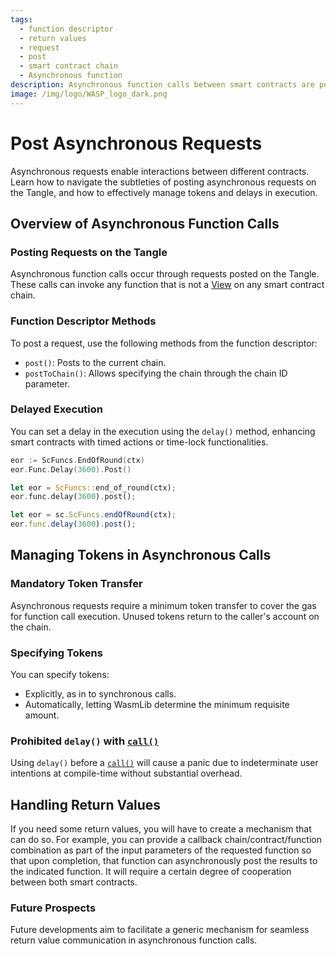 ```yaml
---
tags:
  - function descriptor
  - return values
  - request
  - post
  - smart contract chain
  - Asynchronous function
description: Asynchronous function calls between smart contracts are posted as requests on the Tangle. They allow you to invoke any smart contract function that is not a View on any smart contract chain.
image: /img/logo/WASP_logo_dark.png
---
```



# Post Asynchronous Requests

Asynchronous requests enable interactions between different contracts.
Learn how to navigate the subtleties of posting asynchronous requests on the Tangle,
and how to effectively manage tokens and delays in execution.

## Overview of Asynchronous Function Calls

### Posting Requests on the Tangle

Asynchronous function calls occur through requests posted on the Tangle.
These calls can invoke any function that is not a [View](views.mdx) on any smart contract chain.

### Function Descriptor Methods

To post a request, use the following methods from the function descriptor:

- `post()`: Posts to the current chain.
- `postToChain()`: Allows specifying the chain through the chain ID parameter.

### Delayed Execution

You can set a delay in the execution using the `delay()` method,
enhancing smart contracts with timed actions or time-lock functionalities.

<Tabs groupId="language" queryString>

<TabItem value="go" label="Go">

```go
eor := ScFuncs.EndOfRound(ctx)
eor.Func.Delay(3600).Post()
```

</TabItem>
<TabItem value="rust" label="Rust">

```rust
let eor = ScFuncs::end_of_round(ctx);
eor.func.delay(3600).post();
```

</TabItem>
<TabItem value="typescript" label="Typescript">

```ts
let eor = sc.ScFuncs.endOfRound(ctx);
eor.func.delay(3600).post();
```

</TabItem>
</Tabs>

## Managing Tokens in Asynchronous Calls

### Mandatory Token Transfer

Asynchronous requests require a minimum token transfer to cover the gas for function call execution.
Unused tokens return to the caller's account on the chain.

### Specifying Tokens

You can specify tokens:

- Explicitly, as in to synchronous calls.
- Automatically, letting WasmLib determine the minimum requisite amount.

### Prohibited `delay()` with [`call()`](call.mdx)

Using `delay()` before a [`call()`](call.mdx) will cause a panic due to indeterminate user intentions at compile-time
without substantial overhead.

## Handling Return Values

If you need some return values,
you will have to create a mechanism that can do so.
For example,
you can provide a callback chain/contract/function combination as part of the input parameters of the requested function so that upon completion,
that function can asynchronously post the results to the indicated function.
It will require a certain degree of cooperation between both smart contracts.

### Future Prospects

Future developments aim to facilitate a generic mechanism for seamless return value communication in asynchronous function calls.
